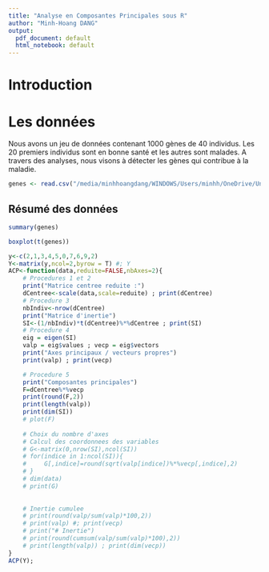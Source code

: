 ```yaml
---
title: "Analyse en Composantes Principales sous R"
author: "Minh-Hoang DANG"
output:
  pdf_document: default
  html_notebook: default
---
```


# Introduction

# Les données
Nous avons un jeu de données contenant 1000 gènes de 40 individus. Les 20 premiers individus sont en bonne santé et les autres sont malades. A travers des analyses, nous visons à détecter les gènes qui contribue à la maladie.

```r
genes <- read.csv("/media/minhhoangdang/WINDOWS/Users/minhh/OneDrive/UnivN/M1/DataAnalysis/Projet/Docs/Projet M1 AD 1920.csv", header=FALSE)
```

## Résumé des données
```r
summary(genes)
```

```r
boxplot(t(genes))
```

```r
y<-c(2,1,3,4,5,0,7,6,9,2)
Y<-matrix(y,ncol=2,byrow = T) #; Y
ACP<-function(data,reduite=FALSE,nbAxes=2){
    # Procedures 1 et 2
    print("Matrice centree reduite :")
    dCentree<-scale(data,scale=reduite) ; print(dCentree)
    # Procedure 3
    nbIndiv<-nrow(dCentree)
    print("Matrice d'inertie")
    SI<-(1/nbIndiv)*t(dCentree)%*%dCentree ; print(SI)
    # Procedure 4
    eig = eigen(SI)
    valp = eig$values ; vecp = eig$vectors
    print("Axes principaux / vecteurs propres")
    print(valp) ; print(vecp)

    # Procedure 5
    print("Composantes principales")
    F=dCentree%*%vecp
    print(round(F,2))
    print(length(valp))
    print(dim(SI))
    # plot(F)
    
    # Choix du nombre d'axes
    # Calcul des coordonnees des variables
    # G<-matrix(0,nrow(SI),ncol(SI))
    # for(indice in 1:ncol(SI)){
    #     G[,indice]=round(sqrt(valp[indice])%*%vecp[,indice],2)
    # }
    # dim(data)
    # print(G)
    
    
    # Inertie cumulee
    # print(round(valp/sum(valp)*100,2))
    # print(valp) #; print(vecp)
    # print("# Inertie")
    # print(round(cumsum(valp/sum(valp)*100),2))
    # print(length(valp)) ; print(dim(vecp))
}
ACP(Y);
```

